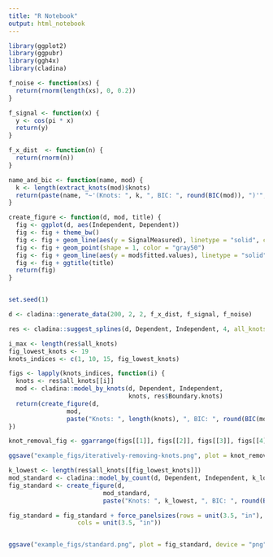 ---
title: "R Notebook"
output: html_notebook
---

```{r}
library(ggplot2)
library(ggpubr)
library(ggh4x)
library(cladina)

f_noise <- function(xs) {
  return(rnorm(length(xs), 0, 0.2))
}

f_signal <- function(x) {
  y <- cos(pi * x)
  return(y)
}

f_x_dist  <- function(n) {
  return(rnorm(n))
}

name_and_bic <- function(name, mod) {
  k <- length(extract_knots(mod)$knots)
  return(paste(name, "~'(Knots: ", k, ", BIC: ", round(BIC(mod)), ")'", sep = ""))
}

create_figure <- function(d, mod, title) {
  fig <- ggplot(d, aes(Independent, Dependent))
  fig <- fig + theme_bw()
  fig <- fig + geom_line(aes(y = SignalMeasured), linetype = "solid", color = "gray85", size = 1.7)
  fig <- fig + geom_point(shape = 1, color = "gray50")
  fig <- fig + geom_line(aes(y = mod$fitted.values), linetype = "solid", color = "black", size = 0.5)
  fig <- fig + ggtitle(title)
  return(fig)
}


set.seed(1)

d <- cladina::generate_data(200, 2, 2, f_x_dist, f_signal, f_noise)

res <- cladina::suggest_splines(d, Dependent, Independent, 4, all_knots = TRUE)

i_max <- length(res$all_knots)
fig_lowest_knots <- 19
knots_indices <- c(1, 10, 15, fig_lowest_knots)

figs <- lapply(knots_indices, function(i) {
  knots <- res$all_knots[[i]]
  mod <- cladina::model_by_knots(d, Dependent, Independent, 
                                 knots, res$Boundary.knots)
  return(create_figure(d, 
                mod, 
                paste("Knots: ", length(knots), ", BIC: ", round(BIC(mod), 0), sep = "")))
})

knot_removal_fig <- ggarrange(figs[[1]], figs[[2]], figs[[3]], figs[[4]], nrow = 2, ncol = 2)

ggsave("example_figs/iteratively-removing-knots.png", plot = knot_removal_fig, device = "png", dpi = "print")

k_lowest <- length(res$all_knots[[fig_lowest_knots]])
mod_standard <- cladina::model_by_count(d, Dependent, Independent, k_lowest)
fig_standard <- create_figure(d, 
                          mod_standard, 
                          paste("Knots: ", k_lowest, ", BIC: ", round(BIC(mod_standard), 0), sep = ""))

fig_standard = fig_standard + force_panelsizes(rows = unit(3.5, "in"),
                   cols = unit(3.5, "in"))


ggsave("example_figs/standard.png", plot = fig_standard, device = "png", height = 4.5, width = 4.5)
  
```
